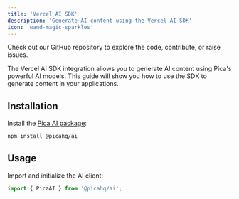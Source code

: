 ```yaml
---
title: 'Vercel AI SDK'
description: 'Generate AI content using the Vercel AI SDK'
icon: 'wand-magic-sparkles'
---
```


<Card title="> @picahq/pica" icon="github" href="https://github.com/picahq/pica" horizontal>
Check out our GitHub repository to explore the code, contribute, or raise issues.
</Card>

The Vercel AI SDK integration allows you to generate AI content using Pica's powerful AI models. This guide will show you how to use the SDK to generate content in your applications.

## Installation

Install the [Pica AI package](https://npmjs.com/package/@picahq/ai):

```bash
npm install @picahq/ai
```

## Usage

Import and initialize the AI client:

```typescript
import { PicaAI } from '@picahq/ai';
```
